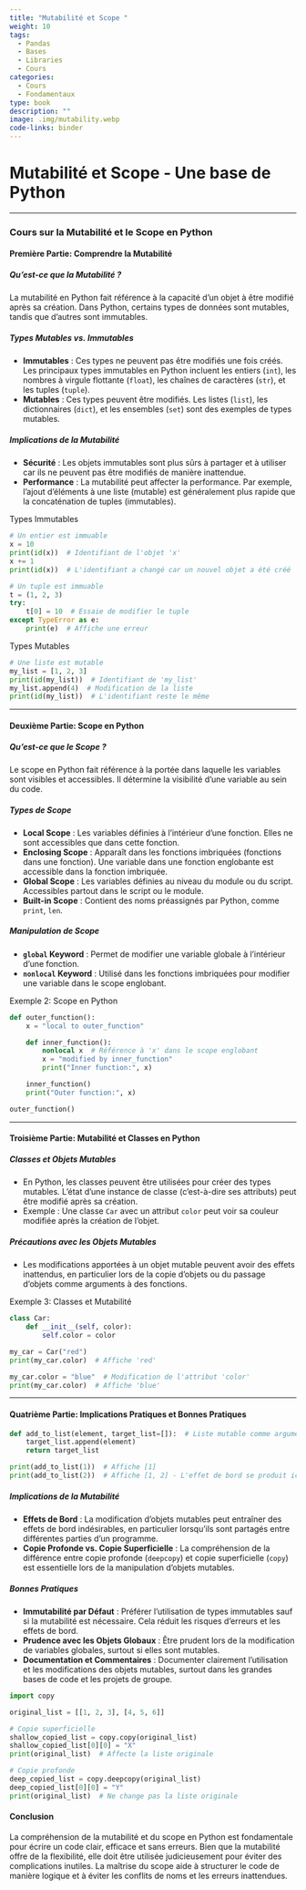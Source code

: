 ```yaml
---
title: "Mutabilité et Scope "
weight: 10
tags:
  - Pandas
  - Bases
  - Libraries
  - Cours
categories:
  - Cours
  - Fondamentaux
type: book
description: ""
image: .img/mutability.webp
code-links: binder
---
```


# Mutabilité et Scope - Une base de Python

---

### Cours sur la Mutabilité et le Scope en Python

#### Première Partie: Comprendre la Mutabilité

##### Qu'est-ce que la Mutabilité ?
La mutabilité en Python fait référence à la capacité d'un objet à être modifié après sa création. Dans Python, certains types de données sont mutables, tandis que d'autres sont immutables.

##### Types Mutables vs. Immutables
- **Immutables** : Ces types ne peuvent pas être modifiés une fois créés. Les principaux types immutables en Python incluent les entiers (`int`), les nombres à virgule flottante (`float`), les chaînes de caractères (`str`), et les tuples (`tuple`).
- **Mutables** : Ces types peuvent être modifiés. Les listes (`list`), les dictionnaires (`dict`), et les ensembles (`set`) sont des exemples de types mutables.

##### Implications de la Mutabilité
- **Sécurité** : Les objets immutables sont plus sûrs à partager et à utiliser car ils ne peuvent pas être modifiés de manière inattendue.
- **Performance** : La mutabilité peut affecter la performance. Par exemple, l'ajout d'éléments à une liste (mutable) est généralement plus rapide que la concaténation de tuples (immutables).


Types Immutables

```python
# Un entier est immuable
x = 10
print(id(x))  # Identifiant de l'objet 'x'
x += 1
print(id(x))  # L'identifiant a changé car un nouvel objet a été créé

# Un tuple est immuable
t = (1, 2, 3)
try:
    t[0] = 10  # Essaie de modifier le tuple
except TypeError as e:
    print(e)  # Affiche une erreur
```

Types Mutables

```python
# Une liste est mutable
my_list = [1, 2, 3]
print(id(my_list))  # Identifiant de 'my_list'
my_list.append(4)  # Modification de la liste
print(id(my_list))  # L'identifiant reste le même
```

---

#### Deuxième Partie: Scope en Python

##### Qu'est-ce que le Scope ?
Le scope en Python fait référence à la portée dans laquelle les variables sont visibles et accessibles. Il détermine la visibilité d'une variable au sein du code.

##### Types de Scope
- **Local Scope** : Les variables définies à l'intérieur d'une fonction. Elles ne sont accessibles que dans cette fonction.
- **Enclosing Scope** : Apparaît dans les fonctions imbriquées (fonctions dans une fonction). Une variable dans une fonction englobante est accessible dans la fonction imbriquée.
- **Global Scope** : Les variables définies au niveau du module ou du script. Accessibles partout dans le script ou le module.
- **Built-in Scope** : Contient des noms préassignés par Python, comme `print`, `len`.

##### Manipulation de Scope
- **`global` Keyword** : Permet de modifier une variable globale à l'intérieur d'une fonction.
- **`nonlocal` Keyword** : Utilisé dans les fonctions imbriquées pour modifier une variable dans le scope englobant.


Exemple 2: Scope en Python

```python

def outer_function():
    x = "local to outer_function"

    def inner_function():
        nonlocal x  # Référence à 'x' dans le scope englobant
        x = "modified by inner_function"
        print("Inner function:", x)

    inner_function()
    print("Outer function:", x)

outer_function()
```
---

#### Troisième Partie: Mutabilité et Classes en Python

##### Classes et Objets Mutables
- En Python, les classes peuvent être utilisées pour créer des types mutables. L'état d'une instance de classe (c'est-à-dire ses attributs) peut être modifié après sa création.
- Exemple : Une classe `Car` avec un attribut `color` peut voir sa couleur modifiée après la création de l'objet.

##### Précautions avec les Objets Mutables
- Les modifications apportées à un objet mutable peuvent avoir des effets inattendus, en particulier lors de la copie d'objets ou du passage d'objets comme arguments à des fonctions.


Exemple 3: Classes et Mutabilité

``` python
class Car:
    def __init__(self, color):
        self.color = color

my_car = Car("red")
print(my_car.color)  # Affiche 'red'

my_car.color = "blue"  # Modification de l'attribut 'color'
print(my_car.color)  # Affiche 'blue'
```

---

#### Quatrième Partie: Implications Pratiques et Bonnes Pratiques

``` python
def add_to_list(element, target_list=[]):  # Liste mutable comme argument par défaut
    target_list.append(element)
    return target_list

print(add_to_list(1))  # Affiche [1]
print(add_to_list(2))  # Affiche [1, 2] - L'effet de bord se produit ici
```

##### Implications de la Mutabilité
- **Effets de Bord** : La modification d'objets mutables peut entraîner des effets de bord indésirables, en particulier lorsqu'ils sont partagés entre différentes parties d'un programme.
- **Copie Profonde vs. Copie Superficielle** : La compréhension de la différence entre copie profonde (`deepcopy`) et copie superficielle (`copy`) est essentielle lors de la manipulation d'objets mutables.

##### Bonnes Pratiques
- **Immutabilité par Défaut** : Préférer l'utilisation de types immutables sauf si la mutabilité est nécessaire. Cela réduit les risques d'erreurs et les effets de bord.
- **Prudence avec les Objets Globaux** : Être prudent lors de la modification de variables globales, surtout si elles sont mutables.
- **Documentation et Commentaires** : Documenter clairement l'utilisation et les modifications des objets mutables, surtout dans les grandes bases de code et les projets de groupe.

``` python
import copy

original_list = [[1, 2, 3], [4, 5, 6]]

# Copie superficielle
shallow_copied_list = copy.copy(original_list)
shallow_copied_list[0][0] = "X"
print(original_list)  # Affecte la liste originale

# Copie profonde
deep_copied_list = copy.deepcopy(original_list)
deep_copied_list[0][0] = "Y"
print(original_list)  # Ne change pas la liste originale
``` 


#### Conclusion
La compréhension de la mutabilité et du scope en Python est fondamentale pour écrire un code clair, efficace et sans erreurs. Bien que la mutabilité offre de la flexibilité, elle doit être utilisée judicieusement pour éviter des complications inutiles. La maîtrise du scope aide à structurer le code de manière logique et à éviter les conflits de noms et les erreurs inattendues.
